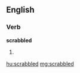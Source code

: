 ==English==

===Verb===
'''scrabbled'''

# {{past of|[[scrabble]]}}

[[hu:scrabbled]]
[[mg:scrabbled]]